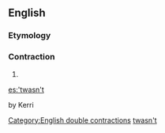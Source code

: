 ==English==

===Etymology===
{{suffix|’twas|n't}}

===Contraction===
{{en-cont}}

# {{contraction of|[[it]] [[was]] [[not]]}}

[[Category:English double contractions]]
[[Category:English terms spelled with '|twasn't]]

[[es:'twasn't]]

by Kerri